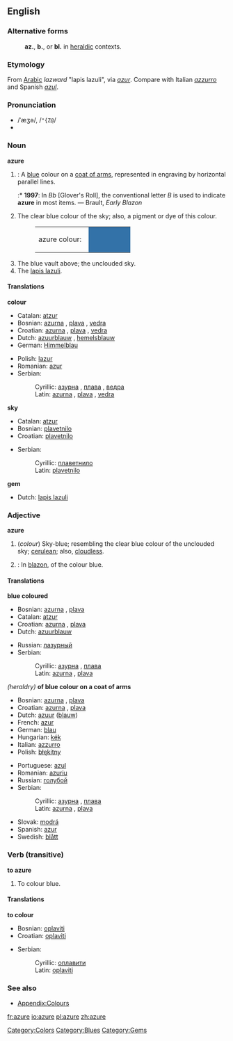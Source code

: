 ==English==
{{wikipedia}}
===Alternative forms===
:'''az.''', '''b.''', or '''bl.''' in [[heraldic]] contexts.
===Etymology===
From [[Arabic]] ''lazward'' "lapis lazuli", via {{F.}} ''[[azur]]''. Compare with Italian ''[[azzurro]]'' and Spanish ''[[azul]]''.

===Pronunciation===
*/ˈæʒə/, /<tt>"{Z@</tt>/
*{{IPA|/ˈæʒɚ/}}

===Noun===
'''azure'''

#<!--DefA-->{{tincture}}: A [[blue]] colour on a [[coat of arms]], represented in engraving by horizontal parallel lines.
#:* '''1997''': In ''Bb'' [Glover's Roll], the conventional letter ''B'' is used to indicate '''azure''' in most items. &mdash; Brault, ''Early Blazon''
#<!--DefB-->The clear blue colour of the sky; also, a pigment or dye of this colour.
#:<table><tr><td>azure colour: &nbsp;</td><td bgcolor="#3372A8" width="80">&nbsp; </td></tr></table>
#<!--DefC-->The blue vault above; the unclouded sky.
#<!--DefD-->The [[lapis lazuli]].

====Translations====
<!--DefA-->'''colour'''
{{top}}
*Catalan: [[atzur]]
*Bosnian: [[azurna#Croatian|azurna]] {{f}}, [[plava#Bosnian|plava]] {{f}}, [[vedra#Bosnian|vedra]] {{f}}
*Croatian: [[azurna#Croatian|azurna]] {{f}}, [[plava#Croatian|plava]] {{f}}, [[vedra#Croatian|vedra]] {{f}}
*Dutch: [[azuurblauw]] {{n}}, [[hemelsblauw]] {{n}}
*German: [[Himmelblau]] {{n}}
{{mid}}
*Polish: [[lazur]] {{m}}
*Romanian: [[azur]]
*Serbian:
*:Cyrillic: [[азурна#Serbian|азурна]] {{f}}, [[плава#Serbian|плава]] {{f}}, [[ведра#Serbian|ведра]] {{f}}
*:Latin: [[azurna#Serbian|azurna]] {{f}}, [[plava#Serbian|plava]] {{f}}, [[vedra#Serbian|vedra]] {{f}}
{{bottom}}

<!--DefC-->'''sky'''
{{top}}
*Catalan: [[atzur]]
*Bosnian: [[plavetnilo#Bosnian|plavetnilo]] {{n}}
*Croatian: [[plavetnilo#Croatian|plavetnilo]] {{n}}
{{mid}}
*Serbian:
*:Cyrillic: [[плаветнило#Serbian|плаветнило]] {{n}}
*:Latin: [[plavetnilo#Serbian|plavetnilo]] {{n}}
{{bottom}}

<!--DefD-->'''gem'''
{{top}}
*Dutch: [[lapis lazuli]] {{m}}
{{mid}}
{{bottom}}

===Adjective===
'''azure'''

#<!--DefE-->(''colour'') Sky-blue; resembling the clear blue colour of the unclouded sky; [[cerulean]]; also, [[cloudless]].
#<!--DefF-->{{tincture}}: In [[blazon]], of the colour blue.

====Translations====

<!--DefE-->'''blue coloured'''
{{top}}
*Bosnian: [[azurna#Bosnian|azurna]] {{f}}, [[plava#Bosnian|plava]] {{f}}
*Catalan: [[atzur]]
*Croatian: [[azurna#Croatian|azurna]] {{f}}, [[plava#Croatian|plava]] {{f}}
*Dutch: [[azuurblauw]]
{{mid}}
*Russian: [[лазурный]]
*Serbian:
*:Cyrillic: [[азурна#Serbian|азурна]] {{f}}, [[плава#Serbian|плава]] {{f}}
*:Latin: [[azurna#Serbian|azurna]] {{f}}, [[plava#Serbian|plava]] {{f}}
{{bottom}}

<!--DefF-->''(heraldry)'' '''of blue colour on a coat of arms'''
{{top}}
*Bosnian: [[azurna#Bosnian|azurna]] {{f}}, [[plava#Bosnian|plava]] {{f}}
*Croatian: [[azurna#Croatian|azurna]] {{f}}, [[plava#Croatian|plava]] {{f}}
*Dutch: [[azuur]] ([[blauw]])
*French: [[azur]]
*German: [[blau]]
*Hungarian: [[kék]]
*Italian: [[azzurro]]
*Polish: [[błękitny]]
{{mid}}
*Portuguese: [[azul]]
*Romanian: [[azuriu]]
*Russian: [[голубой]]
*Serbian:
*:Cyrillic: [[азурна#Serbian|азурна]] {{f}}, [[плава#Serbian|плава]] {{f}}
*:Latin: [[azurna#Serbian|azurna]] {{f}}, [[plava#Serbian|plava]] {{f}}
*Slovak: [[modrá]]
*Spanish: [[azur]]
*Swedish: [[blått]]
{{bottom}}

===Verb (transitive)===
'''to azure'''

#<!--DefG--> To colour blue.

====Translations====

<!--DefG-->'''to colour'''
{{top}}
*Bosnian: [[oplaviti#Bosnian|oplaviti]]
*Croatian: [[oplaviti#Croatian|oplaviti]]
{{mid}}
*Serbian:
*:Cyrillic: [[оплавити#Serbian|оплавити]]
*:Latin: [[oplaviti#Serbian|oplaviti]]
{{bottom}}

===See also===
*[[Wiktionary_Appendix:Colours|Appendix:Colours]]

[[Category:Colors]]
[[Category:Blues]]
[[Category:Gems]]

[[fr:azure]]
[[io:azure]]
[[pl:azure]]
[[zh:azure]]